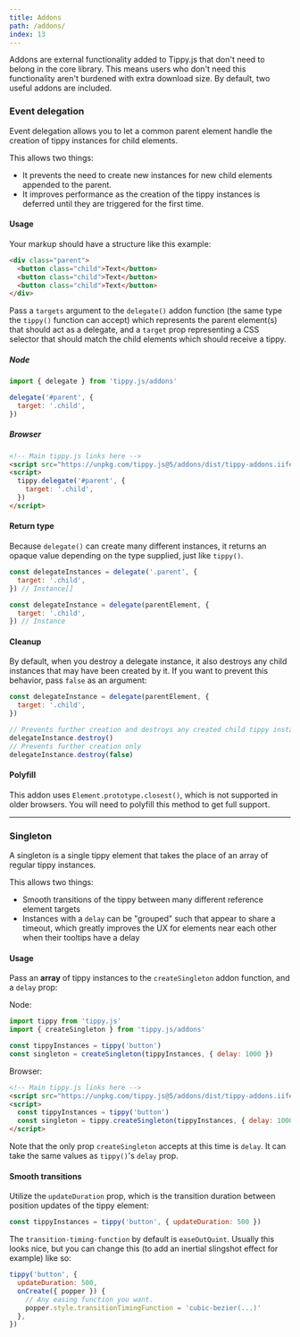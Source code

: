```yaml
---
title: Addons
path: /addons/
index: 13
---
```



Addons are external functionality added to Tippy.js that don't need to belong in
the core library. This means users who don't need this functionality aren't
burdened with extra download size. By default, two useful addons are included.

### Event delegation

Event delegation allows you to let a common parent element handle the creation
of tippy instances for child elements.

This allows two things:

- It prevents the need to create new instances for new child elements appended
  to the parent.
- It improves performance as the creation of the tippy instances is deferred
  until they are triggered for the first time.

#### Usage

Your markup should have a structure like this example:

```html
<div class="parent">
  <button class="child">Text</button>
  <button class="child">Text</button>
  <button class="child">Text</button>
</div>
```

Pass a `targets` argument to the `delegate()` addon function (the same type the
`tippy()` function can accept) which represents the parent element(s) that
should act as a delegate, and a `target` prop representing a CSS selector that
should match the child elements which should receive a tippy.

##### Node

```js
import { delegate } from 'tippy.js/addons'

delegate('#parent', {
  target: '.child',
})
```

##### Browser

```html
<!-- Main tippy.js links here -->
<script src="https://unpkg.com/tippy.js@5/addons/dist/tippy-addons.iife.min.js"></script>
<script>
  tippy.delegate('#parent', {
    target: '.child',
  })
</script>
```

#### Return type

Because `delegate()` can create many different instances, it returns an opaque
value depending on the type supplied, just like `tippy()`.

```js
const delegateInstances = delegate('.parent', {
  target: '.child',
}) // Instance[]

const delegateInstance = delegate(parentElement, {
  target: '.child',
}) // Instance
```

#### Cleanup

By default, when you destroy a delegate instance, it also destroys any child
instances that may have been created by it. If you want to prevent this
behavior, pass `false` as an argument:

```js
const delegateInstance = delegate(parentElement, {
  target: '.child',
})

// Prevents further creation and destroys any created child tippy instances
delegateInstance.destroy()
// Prevents further creation only
delegateInstance.destroy(false)
```

#### Polyfill

This addon uses `Element.prototype.closest()`, which is not supported in older
browsers. You will need to polyfill this method to get full support.

---

### Singleton

A singleton is a single tippy element that takes the place of an array of
regular tippy instances.

This allows two things:

- Smooth transitions of the tippy between many different reference element
  targets
- Instances with a `delay` can be "grouped" such that appear to share a timeout,
  which greatly improves the UX for elements near each other when their tooltips
  have a delay

#### Usage

Pass an **array** of tippy instances to the `createSingleton` addon function,
and a `delay` prop:

Node:

```js
import tippy from 'tippy.js'
import { createSingleton } from 'tippy.js/addons'

const tippyInstances = tippy('button')
const singleton = createSingleton(tippyInstances, { delay: 1000 })
```

Browser:

```html
<!-- Main tippy.js links here -->
<script src="https://unpkg.com/tippy.js@5/addons/dist/tippy-addons.iife.min.js"></script>
<script>
  const tippyInstances = tippy('button')
  const singleton = tippy.createSingleton(tippyInstances, { delay: 1000 })
</script>
```

Note that the only prop `createSingleton` accepts at this time is `delay`. It
can take the same values as `tippy()`'s `delay` prop.

#### Smooth transitions

Utilize the `updateDuration` prop, which is the transition duration between
position updates of the tippy element:

```js
const tippyInstances = tippy('button', { updateDuration: 500 })
```

The `transition-timing-function` by default is `easeOutQuint`. Usually this
looks nice, but you can change this (to add an inertial slingshot effect for
example) like so:

```js
tippy('button', {
  updateDuration: 500,
  onCreate({ popper }) {
    // Any easing function you want.
    popper.style.transitionTimingFunction = 'cubic-bezier(...)'
  },
})
```
